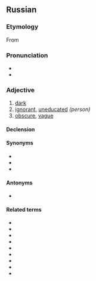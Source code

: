 ==Russian==

===Etymology===
From {{inh|ru|sla-pro|*tьmьnъ}}

===Pronunciation===
* {{audio|Ru-тёмный.ogg|Audio|lang=ru}}
* {{ru-IPA}}

===Adjective===
{{ru-adj|тёмный|темне́е|темне́йший}}

# [[dark]]
# [[ignorant]], [[uneducated]] ''(person)''
# [[obscure]], [[vague]]

====Declension====
{{ru-decl-adj|тёмный|b*|short_m=тёмен}}

====Synonyms====
* {{l|ru|ту́склый}}
* {{l|ru|неяркий}}
* {{l|ru|мра́чный}}

====Antonyms====
* {{l|ru|све́тлый}}

====Related terms====
* {{l|ru|затемно}}
* {{l|ru|те́мень}}
* {{l|ru|темне́ть}}
* {{l|ru|темни́ть}}
* {{l|ru|темноволосый}}
* {{l|ru|темнокожий}}
* {{l|ru|темнота́}}
* {{l|ru|темным-темно́}}
* {{l|ru|тьма}}